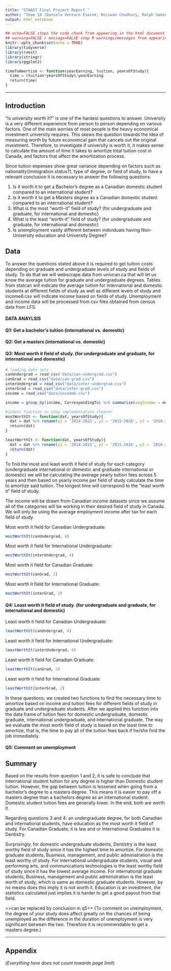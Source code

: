 ```yaml
---
title: "STAA57 Final Project Report "
author: "Team 10 (Daniela Venturo Esaine, Reizwan Chodhury, Ralph Samson Lal, Xiaotong Ye)"
output: html_notebook
---
```

```r
## echo=FALSE stops the code chunk from appearing in the html document
## warning=FALSE / message=FALSE stop R warnings/messages from appearing in the knit document
knitr::opts_chunk$set(echo = TRUE)
library(tidyverse)
library(rvest)
library(stringr)
library(ggplot2)

timeToAmortize <- function(yearEarning, tuition, yearsOfStudy){
  time = (tuition*yearsOfStudy)/yearEarning
  return(time)
}
```

***

<!-- 
(everything below in here is an .html comment)

Instructions: 
- Use typical structure of data analysis report, w/ sections:
    + Introduction
    + Data
    + Analysis
    + Summary
    + Appendix (optional)
- Report should be 5 pages MAX (when compiled/knit as pdf)
- Appendix does not count towards page limit
- Put all your data in a separate "./data/" sub-folder 
- Submit compressed project folder 
- You submissions should be reproducible (i.e. I should be able to   
  re-compile your report with a click of the Preview/Knit button) 

-->

## Introduction 

"Is university worth it?" is one of the hardest questions to answer. University is a very different experience from person to person depending on various factors. One of the main worries of most people is the heavy economical investment university requires. This skews the question towards the idea of measuring worth by future economical gain that cancels out the original investment. Therefore, to investigate if university is worth it, it makes sense to calculate the amount of time it takes to amortize total tuition cost in Canada, and factors that affect the amortization process.

Since tuition expenses show great variance depending on factors such as nationality(immigration status?), type of degree, or field of study, to have a relevant conclusion it is necessary to answer the following questions:

1. Is it worth it to get a Bachelor's degree as a Canadian domestic student compared to an international student?
2. Is it worth it to get a Masters degree as a Canadian domestic student compared to an international student?
3. What is the most "worth-it" field of study? (for undergraduate and graduate, for international and domestic)
4. What is the least "worth-it" field of study? (for undergraduate and graduate, for international and domestic)
5. Is unemployment vastly different between individuals having Non-University education and University Degree?

## Data 

To answer the questions stated above it is required to get tuition costs depending on graduate and undergraduate levels of study and fields of study. To do that we will webscrape data from univcan.ca that will let us know the average tuition for graduate and undergraduate degrees. Tables from statcan will indicate the average tuition for international and domestic students at different fields of study as well as different levels of study and income6.csv will indicate income based on fields of study. Unemployment and income data will be processed from csv files obtained from census data from LFS.

#### DATA ANAYLSIS

#### Q1: Get a bachelor's tuition (international vs. domestic)

#### Q2: Get a masters (international vs. domestic)

#### Q3: Most worth it field of study. (for undergraduate and graduate, for international and domestic)
```r
# loading data sets
canUndergrad = read_csv("data/can-undergrad.csv")
canGrad = read_csv("data/can-grad.csv")
interUndergrad = read_csv("data/inter-undergrad.csv")
interGrad = read_csv("data/inter-grad.csv")
income = read_csv("data/income6.csv")

income = group_by(income, CorrespondingTo) %>% summarise(avgIncome = mean(`Average after-tax income ($)`)) %>% rename(Field_of_study = 'CorrespondingTo')

#indent function to show implementation clearer
mostWorthIt <- function(dat, yearsOfStudy){
  dat = dat %>% rename(y1 = '2014-2015', y2 = '2015-2016', y3 = '2016-2017', y4 = '2017-2018', y5 = '2018-2019') %>% mutate(avgTuition = (`y1` + `y2` + `y3` + `y4` + `y5`)/5) %>% right_join(income, by = "Field_of_study") %>% mutate(amortizeTime = timeToAmortize(avgIncome, avgTuition, yearsOfStudy)) %>% arrange(amortizeTime) %>% head(1)
  return(dat)
}

leastWorthIt <- function(dat, yearsOfStudy){
  dat = dat %>% rename(y1 = '2014-2015', y2 = '2015-2016', y3 = '2016-2017', y4 = '2017-2018', y5 = '2018-2019') %>% mutate(avgTuition = (`y1` + `y2` + `y3` + `y4` + `y5`)/5) %>% right_join(income, by = "Field_of_study") %>% mutate(amortizeTime = timeToAmortize(avgIncome, avgTuition, yearsOfStudy)) %>% arrange(desc(amortizeTime)) %>% head(1)
  return(dat)
}
```

To find the most and least worth it field of study for each category (undergraduate international or domestic and graduate international or domestic) we will be calculating the average yearly tuition fees across 5 years and then based on yearly income per field of study calculate the time to amortize said tuition. The longest time will correspond to the "least worth it" field of study. 

The income will be drawn from Canadian income datasets since we assume all of the categories will be working in their desired field of study in Canada. We will only be using the average employment income after tax for each field of study.

Most worth it field for Canadian Undergraduate:
```r
mostWorthIt(canUndergrad, 4)
```

Most worth it field for International Undergraduate:
```r
mostWorthIt(interUndergrad, 4)
```

Most worth it field for Canadian Graduate:
```r
mostWorthIt(canGrad, 2)
```

Most worth it field for International Graduate:
```r
mostWorthIt(interGrad, 2)
```

#### Q4: Least worth it field of study. (for undergraduate and graduate, for international and domestic)

Least worth it field for Canadian Undergraduate:
```r
leastWorthIt(canUndergrad, 4)
```

Least worth it field for International Undergraduate:
```r
leastWorthIt(interUndergrad, 4)
```

Least worth it field for Canadian Graduate:
```r
leastWorthIt(canGrad, 2)
```

Least worth it field for International Graduate:
```r
leastWorthIt(interGrad, 2)
```

In these questions, we created two functions to find the necessary time to amortize based on income and tuition fees for different fields of study in graduate and undergraduate students. After we applied this function into the data frame of tuition fees for domestic undergraduate, domestic graduate, international undergraduate, and international graduate. The way we evaluate the most worth field of study is based on the least time to amortize, that is, the time to pay all of the tuition fees back if he/she find the job immediately.



#### Q5: Comment on unemployment

## Summary 

Based on the results from question 1 and 2, it is safe to conclude that International student tuition for any degree is higher than Domestic student tuition. However, the gap between tuition is lessened when going from a bachelor's degree to a masters degree. This means it is easier to pay off a masters degree than a bachelors degree as an international student. Domestic student tuition fees are generally lower. In the end, both are worth it.

Regarding questions 3 and 4: an undergraduate degree, for both Canadian and international students, have education as the most worth it field of study. For Canadian Graduate, it is law and or International Graduates it is Dentistry.

Surprisingly, for domestic undergraduate students, Dentistry is the least worthy field of study since it has the highest time to amortize. For domestic graduate students, Business, management, and public administration is the least worthy of study. For international undergraduate students, visual and performing arts, and communications technologies is the least worthy field of study since it has the lowest average income. For international graduate students, Business, management and public administration is the least worth of study, which is same as domestic graduate students. However, by no means does this imply it is not worth it. Education is an investment, the statistics calculated just implies it is harder to get a good payout from that field.

==can be replaced by conclusion in q5==
(To comment on unemployment, the degree of your study does affect greatly on the chances of being unemployed as the difference in the duration of unemployment is very significant between the two. Therefore it is recommendable to get a masters degree.) 


***  

## Appendix 

(*Everything here does not count towards page limit*)


